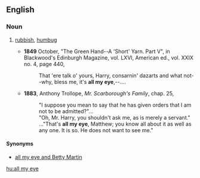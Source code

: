 ==English==

===Noun===
{{en-noun|-}}

# {{context|dated|lang=en}} [[rubbish]], [[humbug]]
#* '''1849''' October, "The Green Hand--A 'Short' Yarn. Part V", in Blackwood's Edinburgh Magazine, vol. LXVI, American ed., vol. XXIX no. 4, page 440,
#*: That 'ere talk o' yours, Harry, consarnin' dazarts and what not--why, bless me, it's '''all my eye''',--....
#* '''1883''', Anthony Trollope, ''Mr. Scarborough's Family'', chap. 25,
#*:"I suppose you mean to say that he has given orders that I am not to be admitted?"...
#*:"Oh, Mr. Harry, you shouldn't ask me, as is merely a servant."
#*:..."That's '''all my eye''', Matthew; you know all about it as well as any one. It is so. He does not want to see me."

====Synonyms====
* [[all my eye and Betty Martin]]

[[hu:all my eye]]